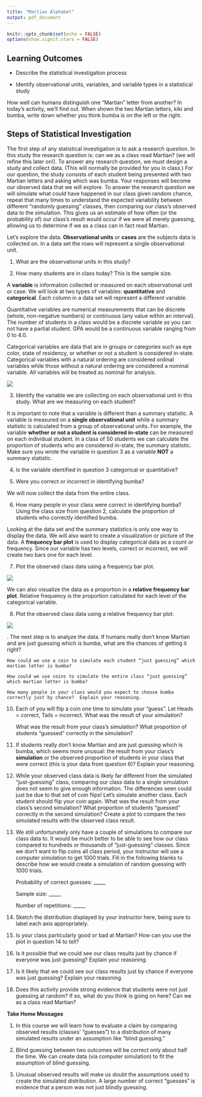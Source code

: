 ```yaml
---
title: "Martian Alphabet"
output: pdf_document
---
```


```r
knitr::opts_chunk$set(echo = FALSE)
options(show.signif.stars = FALSE)
```

## Learning Outcomes

* Describe the statistical investigation process

* Identify observational units, variables, and variable types in a statistical study

How well can humans distinguish one “Martian” letter from another? In today’s activity, we’ll find out. When shown the two Martian letters, kiki and bumba, write down whether you think bumba is on the left or the right.

\vspace{0.5in}

## Steps of Statistical Investigation

The first step of any statistical investigation is to ask a research question.  In this study the research question is: can we as a class read Martian? (we will refine this later on!).  To answer any research question, we must design a study and collect data. (This will normally be provided for you in class.)  For our question, the study consists of each student being presented with two Martian letters and asking which was bumba.  Your responses will become our observed data that we will explore.  To answer the research question we will simulate what *could* have happened in our class given random chance, repeat that many times to understand the expected variability between different "randomly guessing" classes, then comparing our class's observed data to the simulation.  This gives us an estimate of how often (or the probability of) our class's result would occur if we were all merely guessing, allowing us to determine if we as a class can in fact read Martian.

Let’s explore the data.
**Observational units** or **cases** are the subjects data is collected on. In a data set the rows will represent a single observational unit.  

1.  What are the observational units in this study?

\vspace{0.5in}

2.  How many students are in class today? This is the sample size.

\vspace{0.5in}

A **variable** is information collected or measured on each observational unit or case. We will look at two types of variables: **quantitative** and **categorical**.  Each column in a data set will represent a different variable. 

Quantitative variables are numerical measurements that can be discrete (whole, non-negative numbers) or continuous (any value within an interval).  The number of students in a class would be a discrete variable as you can not have a partial student.  GPA would be a continuous variable ranging from 0 to 4.0. 

Categorical variables are data that are in groups or categories such as eye color, state of residency, or whether or not a student is considered in-state. Categorical variables with a natural ordering are considered ordinal variables while those without a natural ordering are considered a nominal variable.  All variables will be treated as nominal for analysis.

![](images/variables.png)

3. Identify the variable we are collecting on each observational unit in this study.  What are we measuring on each student?

\vspace{1in}

It is important to note that a variable is different than a summary statistic. A variable is measured on a **single observational unit** while a summary statistic is calculated from a group of observational units.  For example, the variable **whether or not a student is considered in-state** can be measured on each individual student.  In a class of 50 students we can calculate the proportion of students who are considered in-state, the summary statistic.  Make sure you wrote the variable in question 3 as a variable **NOT** a summary statistic. 

4. Is the variable identified in question 3 categorical or quantitative?

\vspace{0.5in}

5.	Were you correct or incorrect in identifying bumba?

\vspace{0.5in}

We will now collect the data from the entire class.

6.	How many people in your class were correct in identifying bumba?  Using the class size from question 2, calculate the proportion of students who correctly identified bumba.  

\begin{center}
$\mbox{proportion} = \frac{\mbox{number of students who correctly identified bumba}}{\mbox{total number of students}}$
\end{center}
\vspace{1in}

Looking at the data set and the summary statistics is only one way to display the data.  We will also want to create a visualization or picture of the data. A **frequency bar plot** is used to display categorical data as a count or frequency. Since our variable has two levels, correct or incorrect, we will create two bars one for each level.

7. Plot the observed class data using a frequency bar plot. 

![](images/barplot_martian.png)

We can also visualize the data as a proportion in a **relative frequency bar plot**.  Relative frequency is the proportion calculated for each level of the categorical variable. 


8. Plot the observed class data using a relative frequency bar plot.

![](images/relative_barplot_martian.png)

\newpage
9.	The next step is to analyze the data.  If humans really don’t know Martian and are just guessing which is bumba, what are the chances of getting it right? 
\vspace{0.5in}
    
    How could we use a coin to simulate each student “just guessing” which martian letter is bumba? 
\vspace{1in}

    How could we use coins to simulate the entire class “just guessing” which martian letter is bumba? 
\vspace{1in}

    How many people in your class would you expect to choose bumba correctly just by chance?  Explain your reasoning.
\vspace{1in}

10.	Each of you will flip a coin one time to simulate your “guess”.  Let Heads = correct, Tails = incorrect.  What was the result of your simulation? \vspace{1in}

    What was the result from your class’s simulation?  What proportion of students “guessed” correctly in the simulation?
\vspace{1in}

11. If students really don’t know Martian and are just guessing which is bumba, which seems more unusual: the result from your class’s **simulation** or the observed proportion of students in your class that were correct (this is your data from question 6)?  Explain your reasoning.

\vspace{1in}

12.	While your observed class data is likely far different from the simulated “just-guessing” class, comparing our class data to a single simulation does not seem to give enough information.  The differences seen could just be due to that set of coin flips!  Let’s simulate another class.  Each student should flip your coin again.  What was the result from your class’s second simulation?  What proportion of students “guessed” correctly in the second simulation?  Create a plot to compare the two simulated results with the observed class result.

\vspace{1in}


13.	We still unfortunately only have a couple of simulations to compare our class data to.  It would be much better to be able to see how our class compared to hundreds or thousands of “just-guessing” classes.  Since we don’t want to flip coins all class period, your instructor will use a computer simulation to get 1000 trials. Fill in the following blanks to describe how we would create a simulation of random guessing with 1000 trials.
\vspace{0.1in}

    Probability of correct guesses: _____
\vspace{0.1in}
    
    Sample size: _____
\vspace{0.1in}

    Number of repetitions: _____
\vspace{0.1in}

14.  Sketch the distribution displayed by your instructor here, being sure to label each axis appropriately. 

\vspace{2in}

15. Is your class particularly good or bad at Martian?  How can you use the plot in question 14 to tell? 

\vspace{1in}


16.	Is it possible that we could see our class results just by chance if everyone was just guessing?  Explain your reasoning.

\vspace{1in}

17.	Is it likely that we could see our class results just by chance if everyone was just guessing?  Explain your reasoning.

\vspace{1in}

18.	Does this activity provide strong evidence that students were not just guessing at random? If so, what do you think is going on here?  Can we as a class read Martian?  

\vspace{1in}

**Take Home Messages**

1.	In this course we will learn how to evaluate a claim by comparing observed results (classes’ “guesses”) to a distribution of many simulated results under an assumption like “blind guessing.”

2.	Blind guessing between two outcomes will be correct only about half the time. We can create data (via computer simulation) to fit the assumption of blind guessing.

3.	Unusual observed results will make us doubt the assumptions used to create the simulated distribution. A large number of correct “guesses” is evidence that a person was not just blindly guessing.



